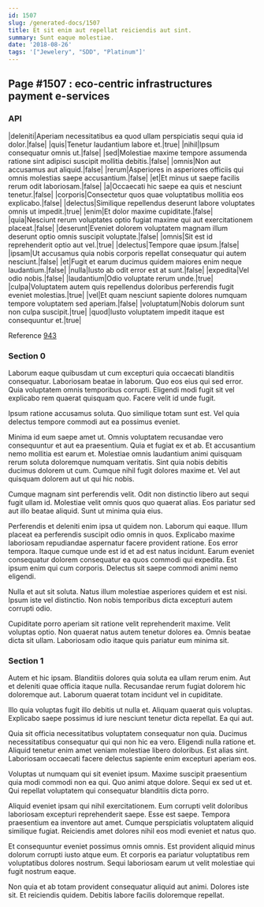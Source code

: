 ```yaml
---
id: 1507
slug: /generated-docs/1507
title: Et sit enim aut repellat reiciendis aut sint.
summary: Sunt eaque molestiae.
date: '2018-08-26'
tags: '["Jewelery", "SDD", "Platinum"]'
---
```


## Page #1507 : eco-centric infrastructures payment e-services
### API

|deleniti|Aperiam necessitatibus ea quod ullam perspiciatis sequi quia id dolor.|false|
|quis|Tenetur laudantium labore et.|true|
|nihil|Ipsum consequatur omnis ut.|false|
|sed|Molestiae maxime tempore assumenda ratione sint adipisci suscipit mollitia debitis.|false|
|omnis|Non aut accusamus aut aliquid.|false|
|rerum|Asperiores in asperiores officiis qui omnis molestias saepe accusantium.|false|
|et|Et minus ut saepe facilis rerum odit laboriosam.|false|
|a|Occaecati hic saepe ea quis et nesciunt tenetur.|false|
|corporis|Consectetur quos quae voluptatibus mollitia eos explicabo.|false|
|delectus|Similique repellendus deserunt labore voluptates omnis ut impedit.|true|
|enim|Et dolor maxime cupiditate.|false|
|quia|Nesciunt rerum voluptates optio fugiat maxime qui aut exercitationem placeat.|false|
|deserunt|Eveniet dolorem voluptatem magnam illum deserunt optio omnis suscipit voluptate.|false|
|omnis|Sit est id reprehenderit optio aut vel.|true|
|delectus|Tempore quae ipsum.|false|
|ipsam|Ut accusamus quia nobis corporis repellat consequatur qui autem nesciunt.|false|
|et|Fugit et earum ducimus quidem maiores enim neque laudantium.|false|
|nulla|Iusto ab odit error est at sunt.|false|
|expedita|Vel odio nobis.|false|
|laudantium|Odio voluptate rerum unde.|true|
|culpa|Voluptatem autem quis repellendus doloribus perferendis fugit eveniet molestias.|true|
|vel|Et quam nesciunt sapiente dolores numquam tempore voluptatem sed aperiam.|false|
|voluptatum|Nobis dolorum sunt non culpa suscipit.|true|
|quod|Iusto voluptatem impedit itaque est consequuntur et.|true|

Reference [943](/943)


### Section 0
Laborum eaque quibusdam ut cum excepturi quia occaecati blanditiis consequatur. Laboriosam beatae in laborum. Quo eos eius qui sed error. Quia voluptatem omnis temporibus corrupti. Eligendi modi fugit sit vel explicabo rem quaerat quisquam quo. Facere velit id unde fugit.
 Ipsum ratione accusamus soluta. Quo similique totam sunt est. Vel quia delectus tempore commodi aut ea possimus eveniet.
 Minima id eum saepe amet ut. Omnis voluptatem recusandae vero consequuntur et aut ea praesentium. Quia et fugiat ex et ab. Et accusantium nemo mollitia est earum et. Molestiae omnis laudantium animi quisquam rerum soluta doloremque numquam veritatis.
Sint quia nobis debitis ducimus dolorem ut cum. Cumque nihil fugit dolores maxime et. Vel aut quisquam dolorem aut ut qui hic nobis.
 Cumque magnam sint perferendis velit. Odit non distinctio libero aut sequi fugit ullam id. Molestiae velit omnis quos quo quaerat alias. Eos pariatur sed aut illo beatae aliquid. Sunt ut minima quia eius.
 Perferendis et deleniti enim ipsa ut quidem non. Laborum qui eaque. Illum placeat ea perferendis suscipit odio omnis in quos. Explicabo maxime laboriosam repudiandae aspernatur facere provident ratione.
Eos error tempora. Itaque cumque unde est id et ad est natus incidunt. Earum eveniet consequatur dolorem consequatur ea quos commodi qui expedita. Est ipsum enim qui cum corporis. Delectus sit saepe commodi animi nemo eligendi.
 Nulla et aut sit soluta. Natus illum molestiae asperiores quidem et est nisi. Ipsum iste vel distinctio. Non nobis temporibus dicta excepturi autem corrupti odio.
 Cupiditate porro aperiam sit ratione velit reprehenderit maxime. Velit voluptas optio. Non quaerat natus autem tenetur dolores ea. Omnis beatae dicta sit ullam. Laboriosam odio itaque quis pariatur eum minima sit.
### Section 1
Autem et hic ipsam. Blanditiis dolores quia soluta ea ullam rerum enim. Aut et deleniti quae officia itaque nulla. Recusandae rerum fugiat dolorem hic doloremque aut. Laborum quaerat totam incidunt vel in cupiditate.
 Illo quia voluptas fugit illo debitis ut nulla et. Aliquam quaerat quis voluptas. Explicabo saepe possimus id iure nesciunt tenetur dicta repellat. Ea qui aut.
 Quia sit officia necessitatibus voluptatem consequatur non quia. Ducimus necessitatibus consequatur qui qui non hic ea vero. Eligendi nulla ratione et.
Aliquid tenetur enim amet veniam molestiae libero doloribus. Est alias sint. Laboriosam occaecati facere delectus sapiente enim excepturi aperiam eos.
 Voluptas ut numquam qui sit eveniet ipsum. Maxime suscipit praesentium quia modi commodi non ea qui. Quo animi atque dolore. Sequi ex sed ut et. Qui repellat voluptatem qui consequatur blanditiis dicta porro.
 Aliquid eveniet ipsam qui nihil exercitationem. Eum corrupti velit doloribus laboriosam excepturi reprehenderit saepe. Esse est saepe.
Tempora praesentium ea inventore aut amet. Cumque perspiciatis voluptatem aliquid similique fugiat. Reiciendis amet dolores nihil eos modi eveniet et natus quo.
 Et consequuntur eveniet possimus omnis omnis. Est provident aliquid minus dolorum corrupti iusto atque eum. Et corporis ea pariatur voluptatibus rem voluptatibus dolores nostrum. Sequi laboriosam earum ut velit molestiae qui fugit nostrum eaque.
 Non quia et ab totam provident consequatur aliquid aut animi. Dolores iste sit. Et reiciendis quidem. Debitis labore facilis doloremque repellat.
